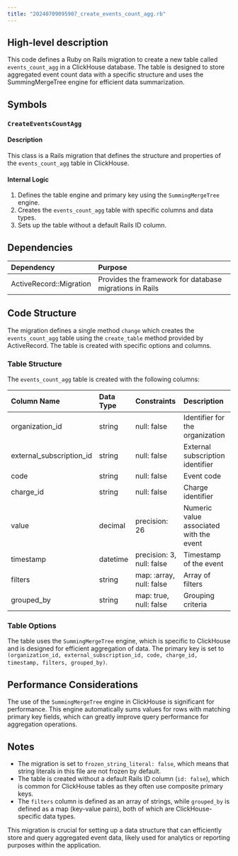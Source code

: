 ```yaml
---
title: "20240709095907_create_events_count_agg.rb"
---
```


## High-level description
This code defines a Ruby on Rails migration to create a new table called `events_count_agg` in a ClickHouse database. The table is designed to store aggregated event count data with a specific structure and uses the SummingMergeTree engine for efficient data summarization.

## Symbols

### `CreateEventsCountAgg`
#### Description
This class is a Rails migration that defines the structure and properties of the `events_count_agg` table in ClickHouse.

#### Internal Logic
1. Defines the table engine and primary key using the `SummingMergeTree` engine.
2. Creates the `events_count_agg` table with specific columns and data types.
3. Sets up the table without a default Rails ID column.

## Dependencies
| Dependency | Purpose |
|:-----------|:--------|
| ActiveRecord::Migration | Provides the framework for database migrations in Rails |

## Code Structure

The migration defines a single method `change` which creates the `events_count_agg` table using the `create_table` method provided by ActiveRecord. The table is created with specific options and columns.

### Table Structure
The `events_count_agg` table is created with the following columns:

| Column Name | Data Type | Constraints | Description |
|:------------|:----------|:------------|:------------|
| organization_id | string | null: false | Identifier for the organization |
| external_subscription_id | string | null: false | External subscription identifier |
| code | string | null: false | Event code |
| charge_id | string | null: false | Charge identifier |
| value | decimal | precision: 26 | Numeric value associated with the event |
| timestamp | datetime | precision: 3, null: false | Timestamp of the event |
| filters | string | map: :array, null: false | Array of filters |
| grouped_by | string | map: true, null: false | Grouping criteria |

### Table Options
The table uses the `SummingMergeTree` engine, which is specific to ClickHouse and is designed for efficient aggregation of data. The primary key is set to `(organization_id, external_subscription_id, code, charge_id, timestamp, filters, grouped_by)`.

## Performance Considerations
The use of the `SummingMergeTree` engine in ClickHouse is significant for performance. This engine automatically sums values for rows with matching primary key fields, which can greatly improve query performance for aggregation operations.

## Notes
- The migration is set to `frozen_string_literal: false`, which means that string literals in this file are not frozen by default.
- The table is created without a default Rails ID column (`id: false`), which is common for ClickHouse tables as they often use composite primary keys.
- The `filters` column is defined as an array of strings, while `grouped_by` is defined as a map (key-value pairs), both of which are ClickHouse-specific data types.

This migration is crucial for setting up a data structure that can efficiently store and query aggregated event data, likely used for analytics or reporting purposes within the application.